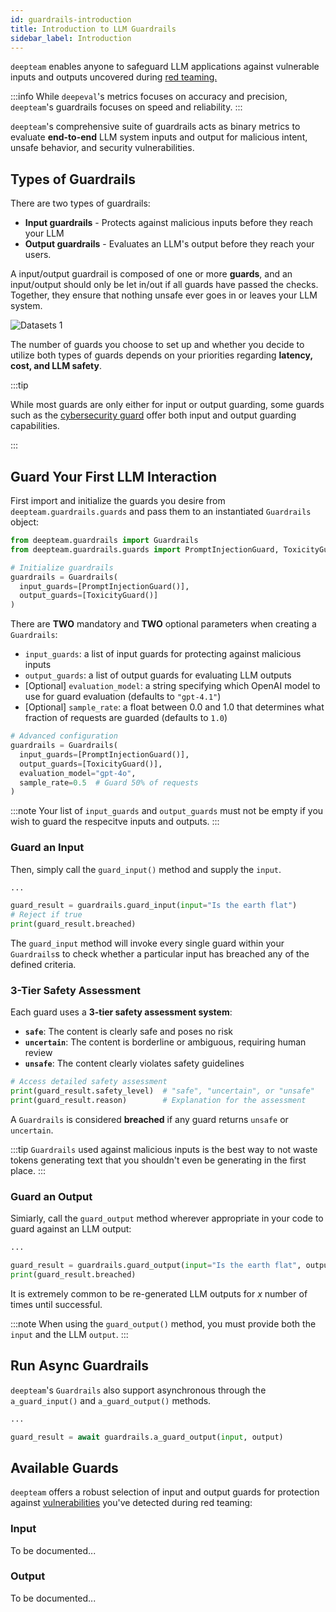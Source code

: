 ```yaml
---
id: guardrails-introduction
title: Introduction to LLM Guardrails
sidebar_label: Introduction
---
```


`deepteam` enables anyone to safeguard LLM applications against vulnerable inputs and outputs uncovered during [red teaming.](/docs/red-teaming-introduction)

:::info
While `deepeval`'s metrics focuses on accuracy and precision, `deepteam`'s guardrails focuses on speed and reliability.
:::

`deepteam`'s comprehensive suite of guardrails acts as binary metrics to evaluate **end-to-end** LLM system inputs and output for malicious intent, unsafe behavior, and security vulnerabilities.

## Types of Guardrails

There are two types of guardrails:

- **Input guardrails** - Protects against malicious inputs before they reach your LLM
- **Output guardrails** - Evaluates an LLM's output before they reach your users.

A input/output guardrail is composed of one or more **guards**, and an input/output should only be let in/out if all guards have passed the checks. Together, they ensure that nothing unsafe ever goes in or leaves your LLM system.

<div
  style={{
    display: "flex",
    alignItems: "center",
    justifyContent: "center",
  }}
>
  <img
    src="https://confident-bucket.s3.amazonaws.com/guardrails.svg"
    alt="Datasets 1"
    style={{
      height: "auto",
      maxHeight: "800px",
      marginTop: "20px",
      marginBottom: "40px",
    }}
  />
</div>

The number of guards you choose to set up and whether you decide to utilize both types of guards depends on your priorities regarding **latency, cost, and LLM safety**.

:::tip

While most guards are only either for input or output guarding, some guards such as the [cybersecurity guard](/confident-ai/confident-ai-guardrails-cybersecurity) offer both input and output guarding capabilities.

:::

## Guard Your First LLM Interaction

First import and initialize the guards you desire from `deepteam.guardrails.guards` and pass them to an instantiated `Guardrails` object:

```python
from deepteam.guardrails import Guardrails
from deepteam.guardrails.guards import PromptInjectionGuard, ToxicityGuard

# Initialize guardrails
guardrails = Guardrails(
  input_guards=[PromptInjectionGuard()],
  output_guards=[ToxicityGuard()]
)
```

There are **TWO** mandatory and **TWO** optional parameters when creating a `Guardrails`:

- `input_guards`: a list of input guards for protecting against malicious inputs
- `output_guards`: a list of output guards for evaluating LLM outputs
- [Optional] `evaluation_model`: a string specifying which OpenAI model to use for guard evaluation (defaults to `"gpt-4.1"`)
- [Optional] `sample_rate`: a float between 0.0 and 1.0 that determines what fraction of requests are guarded (defaults to `1.0`)

```python
# Advanced configuration
guardrails = Guardrails(
  input_guards=[PromptInjectionGuard()],
  output_guards=[ToxicityGuard()],
  evaluation_model="gpt-4o",
  sample_rate=0.5  # Guard 50% of requests
)
```

:::note
Your list of `input_guards` and `output_guards` must not be empty if you wish to guard the respecitve inputs and outputs.
:::

### Guard an Input

Then, simply call the `guard_input()` method and supply the `input`.

```python
...

guard_result = guardrails.guard_input(input="Is the earth flat")
# Reject if true
print(guard_result.breached)
```

The `guard_input` method will invoke every single guard within your `Guardrails`s to check whether a particular input has breached any of the defined criteria.

### 3-Tier Safety Assessment

Each guard uses a **3-tier safety assessment system**:

- **`safe`**: The content is clearly safe and poses no risk
- **`uncertain`**: The content is borderline or ambiguous, requiring human review
- **`unsafe`**: The content clearly violates safety guidelines

```python
# Access detailed safety assessment
print(guard_result.safety_level)  # "safe", "uncertain", or "unsafe"
print(guard_result.reason)        # Explanation for the assessment
```

A `Guardrails` is considered **breached** if any guard returns `unsafe` or `uncertain`.

:::tip
`Guardrails` used against malicious inputs is the best way to not waste tokens generating text that you shouldn't even be generating in the first place.
:::

### Guard an Output

Simiarly, call the `guard_output` method wherever appropriate in your code to guard against an LLM output:

```python
...

guard_result = guardrails.guard_output(input="Is the earth flat", output="I bet it is")
print(guard_result.breached)
```

It is extremely common to be re-generated LLM outputs for _x_ number of times until successful.

:::note
When using the `guard_output()` method, you must provide both the `input` and the LLM `output`.
:::

## Run Async Guardrails

`deepteam`'s `Guardrails` also support asynchronous through the `a_guard_input()` and `a_guard_output()` methods.

```python
...

guard_result = await guardrails.a_guard_output(input, output)
```

## Available Guards

`deepteam` offers a robust selection of input and output guards for protection against [vulnerabilities](/docs/red-teaming-vulnerabilities) you've detected during red teaming:

### Input

To be documented...

### Output

To be documented...